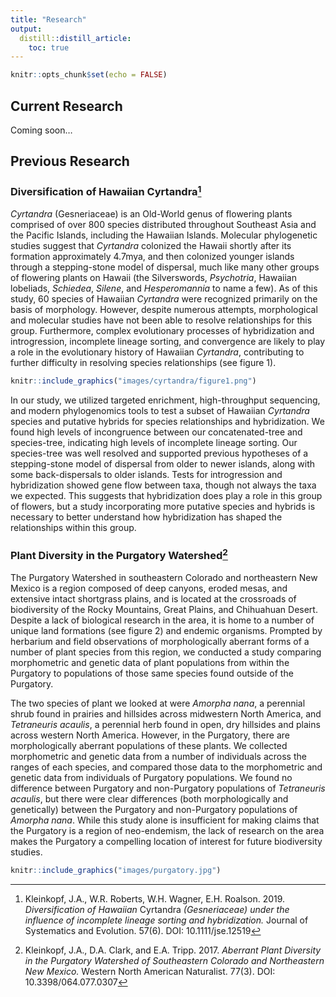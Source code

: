 ```yaml
---
title: "Research"
output:
  distill::distill_article:
    toc: true
---
```


```r
knitr::opts_chunk$set(echo = FALSE)
```

## Current Research
Coming soon…

## Previous Research
### Diversification of Hawaiian Cyrtandra^[Kleinkopf, J.A., W.R. Roberts, W.H. Wagner, E.H. Roalson. 2019. _Diversification of Hawaiian_ Cyrtandra _(Gesneriaceae) under the influence of incomplete lineage sorting and hybridization._ Journal of Systematics and Evolution. 57(6). DOI: 10.1111/jse.12519]
_Cyrtandra_ (Gesneriaceae) is an Old-World genus of flowering plants comprised of over 800 species distributed throughout Southeast Asia and the Pacific Islands, including the Hawaiian Islands. Molecular phylogenetic studies suggest that _Cyrtandra_ colonized the Hawaii shortly after its formation approximately 4.7mya, and then colonized younger islands through a stepping-stone model of dispersal, much like many other groups of flowering plants on Hawaii (the Silverswords, _Psychotria_, Hawaiian lobeliads, _Schiedea_, _Silene_, and _Hesperomannia_ to name a few). As of this study, 60 species of Hawaiian _Cyrtandra_ were recognized primarily on the basis of morphology. However, despite numerous attempts, morphological and molecular studies have not been able to resolve relationships for this group. Furthermore, complex evolutionary processes of hybridization and introgression, incomplete lineage sorting, and convergence are likely to play a role in the evolutionary history of Hawaiian _Cyrtandra_, contributing to further difficulty in resolving species relationships (see figure 1).  

```r
knitr::include_graphics("images/cyrtandra/figure1.png")
```

In our study, we utilized targeted enrichment, high-throughput sequencing, and modern phylogenomics tools to test a subset of Hawaiian _Cyrtandra_ species and putative hybrids for species relationships and hybridization. We found high levels of incongruence between our concatenated-tree and species-tree, indicating high levels of incomplete lineage sorting. Our species-tree was well resolved and supported previous hypotheses of a stepping-stone model of dispersal from older to newer islands, along with some back-dispersals to older islands. Tests for introgression and hybridization showed gene flow between taxa, though not always the taxa we expected. This suggests that hybridization does play a role in this group of flowers, but a study incorporating more putative species and hybrids is necessary to better understand how hybridization has shaped the relationships within this group.  

### Plant Diversity in the Purgatory Watershed^[Kleinkopf, J.A., D.A. Clark, and E.A. Tripp. 2017. _Aberrant Plant Diversity in the Purgatory Watershed of Southeastern Colorado and Northeastern New Mexico._ Western North American Naturalist. 77(3). DOI: 10.3398/064.077.0307]

The Purgatory Watershed in southeastern Colorado and northeastern New Mexico is a region composed of deep canyons, eroded mesas, and extensive intact shortgrass plains, and is located at the crossroads of biodiversity of the Rocky Mountains, Great Plains, and Chihuahuan Desert. Despite a lack of biological research in the area, it is home to a number of unique land formations (see figure 2) and endemic organisms. Prompted by herbarium and field observations of morphologically aberrant forms of a number of plant species from this region, we conducted a study comparing morphometric and genetic data of plant populations from within the Purgatory to populations of those same species found outside of the Purgatory.

The two species of plant we looked at were _Amorpha nana_, a perennial shrub found in prairies and hillsides across midwestern North America, and _Tetraneuris acaulis_, a perennial herb found in open, dry hillsides and plains across western North America. However, in the Purgatory, there are morphologically aberrant populations of these plants. We collected morphometric and genetic data from a number of individuals across the ranges of each species, and compared those data to the morphometric and genetic data from individuals of Purgatory populations. We found no difference between Purgatory and non-Purgatory populations of _Tetraneuris acaulis_, but there were clear differences (both morphologically and genetically) between the Purgatory and non-Purgatory populations of _Amorpha nana_. While this study alone is insufficient for making claims that the Purgatory is a region of neo-endemism, the lack of research on the area makes the Purgatory a compelling location of interest for future biodiversity studies.

```r
knitr::include_graphics("images/purgatory.jpg")
```